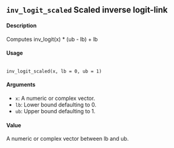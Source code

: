 ## ``inv_logit_scaled`` Scaled inverse logit-link

#### Description 
Computes inv_logit(x) * (ub - lb) + lb

#### Usage
<pre><code>
inv_logit_scaled(x, lb = 0, ub = 1)
</code></pre>

#### Arguments
* ``x``: A numeric or complex vector.
* ``lb``: Lower bound defaulting to 0.
* ``ub``: Upper bound defaulting to 1.

#### Value
A numeric or complex vector between lb and ub.
